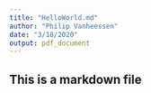 ```yaml
---
title: "HelloWorld.md"
author: "Philip Vanheessen"
date: "3/18/2020"
output: pdf_document
---
```


## This is a markdown file